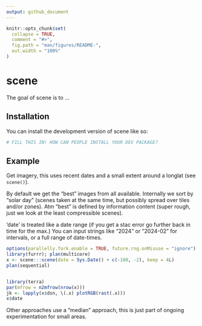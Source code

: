 ```yaml
---
output: github_document
---
```


<!-- README.md is generated from README.Rmd. Please edit that file -->

```r
knitr::opts_chunk$set(
  collapse = TRUE,
  comment = "#>",
  fig.path = "man/figures/README-",
  out.width = "100%"
)
```

# scene

<!-- badges: start -->
<!-- badges: end -->

The goal of scene is to ...

## Installation

You can install the development version of scene like so:

``` r
# FILL THIS IN! HOW CAN PEOPLE INSTALL YOUR DEV PACKAGE?
```

## Example

Get imagery, this uses recent dates and a small extent around a longlat (see `scene()`). 

By default we get the "best" images from all available. Internally we sort by "solar day" (scenes taken at the same time, but possibly spread over tiles and/or zones). Atm "best" is defined by information content (super rough, just we look at the least compressible scenes). 


'date' is treated like a date range (if you get a stac error go further back in time for the max.) You can input strings like "2024" or "2024-02" for intervals, or a full range of date-times. 

```r
options(parallelly.fork.enable = TRUE, future.rng.onMisuse = "ignore")
library(furrr); plan(multicore)
x <- scene:::scene(date = Sys.Date() + c(-180, -2), keep = 4L)
plan(sequential)


library(terra)
par(mfrow = n2mfrow(nrow(x)))
jk <- lapply(x$dsn, \(.x) plotRGB(rast(.x)))
x$date

```


Other approaches use a "median" approach, this is just part of ongoing experimentation for small areas. 



